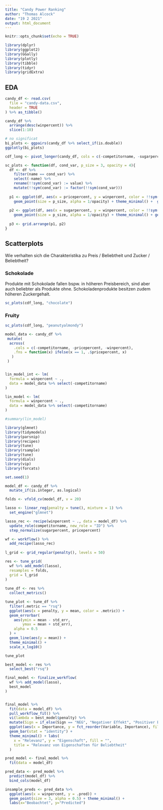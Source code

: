 ```yaml
---
title: "Candy Power Ranking"
author: "Thomas Alcock"
date: "19 2 2021"
output: html_document
---
```


```r
knitr::opts_chunk$set(echo = TRUE)

library(dplyr)
library(ggplot2)
library(GGally)
library(plotly)
library(tibble)
library(tidyr)
library(gridExtra)
```

## EDA

```r
candy_df <- read.csv(
  file = "candy-data.csv",
  header = TRUE
) %>% as_tibble()

candy_df %>% 
  arrange(desc(winpercent)) %>% 
  slice(1:10)
```

```r
# no significat 
bi_plots <- ggpairs(candy_df %>% select_if(is.double))
ggplotly(bi_plots)
```

```r
cdf_long <- pivot_longer(candy_df, cols = c(-competitorname, -sugarpercent, -winpercent, -pricepercent))

sc_plots <- function(df, cond_var, p_size = 3, opacity = 4){
  df <- df %>% 
    filter(name == cond_var) %>% 
    select(-name) %>% 
    rename(!!sym(cond_var) := value) %>% 
    mutate(!!sym(cond_var) := factor(!!sym(cond_var)))
  
  p1 <- ggplot(df, aes(x = pricepercent, y = winpercent, color = !!sym(cond_var))) +
    geom_point(size = p_size, alpha = 1/opacity) + theme_minimal() +  geom_smooth(method = "lm", se = FALSE)
  
  p2 <- ggplot(df, aes(x = sugarpercent, y = winpercent, color = !!sym(cond_var))) +
    geom_point(size = p_size, alpha = 1/opacity) + theme_minimal() + geom_smooth(method = "lm", se = FALSE)
  
  p3 <- grid.arrange(p1, p2)
}

```


## Scatterplots {.tabset}

Wie verhalten sich die Charakteristika zu Preis / Beliebtheit und Zucker / Beliebtheit?

### Schokolade

Produkte mit Schokolade fallen bspw. in höheren Preisbereich, sind aber auch beliebter als Produkte ohne. Schokoladenprodukte besitzen zudem höheren Zuckergehalt.

```r
sc_plots(cdf_long, "chocolate")
```


### Fruity


```r
sc_plots(cdf_long, "peanutyalmondy")
```

```r

model_data <- candy_df %>% 
 mutate(
  across(
    .cols = c(-competitorname, -pricepercent, -winpercent),
    .fns = function(x) ifelse(x == 1, .$pricepercent, x)
   )
 )


lin_model_int <- lm(
  formula = winpercent ~ .,
  data = model_data %>% select(-competitorname)
)

lin_model <- lm(
  formula = winpercent ~ .,
  data = model_data %>% select(-competitorname)
)

#summary(lin_model)
```


```r
library(glmnet)
library(tidymodels)
library(parsnip)
library(recipes)
library(tune)
library(rsample)
library(tune)
library(dials)
library(vip)
library(forcats)

set.seed(1)

model_df <- candy_df %>% 
  mutate_if(is.integer, as.logical)

folds <- vfold_cv(model_df, v = 20)

lasso <- linear_reg(penalty = tune(), mixture = 1) %>% 
  set_engine("glmnet") 

lasso_rec <- recipe(winpercent ~ ., data = model_df) %>% 
  update_role(competitorname, new_role = "ID") %>% 
  step_normalize(sugarpercent, pricepercent)

wf <- workflow() %>% 
  add_recipe(lasso_rec)
  
l_grid <- grid_regular(penalty(), levels = 50)

res <- tune_grid(
  wf %>% add_model(lasso), 
  resamples = folds, 
  grid = l_grid
)
  
tune_df <- res %>% 
  collect_metrics()

tune_plot <- tune_df %>% 
  filter(.metric == "rsq")
  ggplot(aes(x = penalty, y = mean, color = .metric)) +
  geom_errorbar(
    aes(ymin = mean - std_err,
        ymax = mean + std_err),
    alpha = 0.5
  ) +
  geom_line(aes(y = mean)) +
  theme_minimal() +
  scale_x_log10()

tune_plot

best_model <- res %>% 
  select_best("rsq")

final_model <- finalize_workflow(
  wf %>% add_model(lasso),
  best_model
)


final_model %>% 
  fit(data = model_df) %>% 
  pull_workflow_fit() %>% 
  vi(lambda = best_model$penalty) %>% 
  mutate(Sign = if_else(Sign == "NEG", "Negativer Effekt", "Positiver Effekt")) %>% 
  ggplot(aes(x = Importance, y = fct_reorder(Variable, Importance), fill = Sign)) +
  geom_bar(stat = "identity") +
  theme_minimal() + labs(
    x = "Relevanz", y = "Eigenschaft", fill = "",
    title = "Relevanz von Eigenschaften für Beliebtheit"
  )

```

```r

pred_model <- final_model %>% 
  fit(data = model_df)

pred_data <- pred_model %>% 
  predict(model_df) %>% 
  bind_cols(model_df)

insample_preds <- pred_data %>% 
  ggplot(aes(x = winpercent, y = .pred)) +
  geom_point(size = 3, alpha = 0.5) + theme_minimal() +
  labs(x="Beobachtet", y="Predicted")



```

